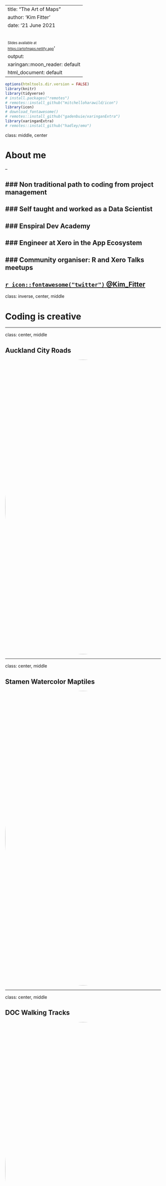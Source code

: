 
---
title: "The Art of Maps"
author: 'Kim Fitter'
date: '21 June 2021<br/><br/><br/> <small><small>Slides available at <br/><https://artofmaps.netlify.app></small></small>'
output:
  xaringan::moon_reader: default
  html_document: default
---

```r
options(htmltools.dir.version = FALSE)
library(knitr)
library(tidyverse)
# install.packages("remotes")
# remotes::install_github("mitchelloharawild/icon")
library(icon)
# download_fontawesome()
# remotes::install_github("gadenbuie/xaringanExtra")
library(xaringanExtra)
# remotes::install_github("hadley/emo")
```

class: middle, center

# About me

--

### Non traditional path to coding from project management
--

### Self taught and worked as a Data Scientist
--

### Enspiral Dev Academy
--

### Engineer at Xero in the App Ecosystem
--

### Community organiser: R and Xero Talks meetups
--

[ `r icon::fontawesome("twitter")` @Kim_Fitter](https://twitter.com/kim_fitter)<br/>
---

class: inverse, center, middle

# Coding is creative 

---

class: center, middle

## Auckland City Roads

<img style="border-radius: 50%;" src="https://github.com/kimnewzealand/art-of-maps/blob/master/img/akl-roads.PNG?raw=true" width="950px"/>

---

class: center, middle

## Stamen Watercolor Maptiles

<img style="border-radius: 50%;" src="https://github.com/kimnewzealand/art-of-maps/blob/master/img/sounds.PNG?raw=true" width="950px"/>

---

class: center, middle

## DOC Walking Tracks

<img style="border-radius: 50%;" src="https://github.com/kimnewzealand/art-of-maps/blob/master/img/doc-walks.PNG?raw=true" width="950px"/>

---

class: center, middle

## Missing Island

<img style="border-radius: 50%;" src="https://github.com/kimnewzealand/art-of-maps/blob/master/img/missing_island.PNG?raw=true" width="950px"/>

---

class: center, middle

## The Tube Line

<img style="border-radius: 50%;" src="https://github.com/kimnewzealand/art-of-maps/blob/master/img/blueline.PNG?raw=true" width="950px"/>

---
class: center, middle

# So, why create map art?

--

### Learn and enjoy learning
--

### Create simple prototypes, and get feedback
--

### Connect with communities
--

### Create a public profile

---

class: inverse, center, middle

# The Code

### All maps use open data and open source libraries

.pull-right-wide[

City roads generative tool using Open Street Map data https://anvaka.github.io/city-roads/?q=auckland

All other maps using Observable notebooks
https://observablehq.com/@kimnewzealand/art-of-maps ]

### Presentation

https://artofmaps.netlify.app/ presentation made with [xaringan R `r emo::ji("package")`](https://github.com/yihui/xaringan#xaringan), which is an R Markdown extension based on the JavaScript library remark.js <br/>  <br/> Code available here https://github.com/kimnewzealand/art-of-maps<br/><br/>


---

class: inverse, center, middle

# Thank you!



[ `r icon::fontawesome("twitter")` @Kim_Fitter](https://twitter.com/kim_fitter)<br/>
[ `r icon::fontawesome("github")` kimnewzealand.github.io](https://github.com/kimnewzealand)<br/>


